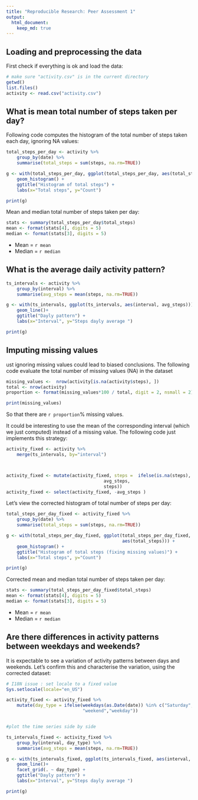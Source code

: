 ```yaml
---
title: "Reproducible Research: Peer Assessment 1"
output: 
  html_document:
    keep_md: true
---
```





## Loading and preprocessing the data
First check if everything is ok and load the data:

```r
# make sure "activity.csv" is in the current directory
getwd()
list.files()
activity <- read.csv("activity.csv")

```



## What is mean total number of steps taken per day?
Following code computes the histogram of the total number of steps taken each day, ignoring NA values:

```r
total_steps_per_day <- activity %>%
    group_by(date) %>%
    summarise(total_steps = sum(steps, na.rm=TRUE))

g <- with(total_steps_per_day, ggplot(total_steps_per_day, aes(total_steps))) + 
    geom_histogram() +
    ggtitle("Histogram of total steps") + 
    labs(x="Total steps", y="Count")

print(g)

```

Mean and median total number of steps taken per day:
```r
stats <- summary(total_steps_per_day$total_steps)
mean <- format(stats[4], digits = 5)
median <- format(stats[3], digits = 5)
```
+ Mean = `r mean`
+ Median = `r median`



## What is the average daily activity pattern?

```r
ts_intervals <- activity %>%
    group_by(interval) %>%
    summarise(avg_steps = mean(steps, na.rm=TRUE))

g <- with(ts_intervals, ggplot(ts_intervals, aes(interval, avg_steps))) +
    geom_line()+
    ggtitle("Dayly pattern") + 
    labs(x="Interval", y="Steps dayly average ")

print(g)

```


## Imputing missing values
ust ignoring missing values could lead to biased conclusions. 
The following code evaluate the total number of missing values (NA)
in the dataset
```r

missing_values <-  nrow(activity[is.na(activity$steps), ])
total <- nrow(activity)
proportion <- format(missing_values*100 / total, digit = 2, nsmall = 2)

print(missing_values)
```

So that there are `r proportion`% missing values.

It could be interesting to use the mean of the corresponding interval
(which we just computed) instead of a missing value.
The following code just implements this strategy:

```r

activity_fixed <- activity %>%
    merge(ts_intervals, by="interval") 



activity_fixed <- mutate(activity_fixed, steps =  ifelse(is.na(steps),
                                     avg_steps,
                                     steps))
activity_fixed <- select(activity_fixed, -avg_steps )

```
Let's view the corrected histogram of total number of steps per day:


```r
total_steps_per_day_fixed <- activity_fixed %>%
    group_by(date) %>%
    summarise(total_steps = sum(steps, na.rm=TRUE))

g <- with(total_steps_per_day_fixed, ggplot(total_steps_per_day_fixed,
                                            aes(total_steps))) + 
    geom_histogram() +
    ggtitle("Histogram of total steps (fixing missing values)") + 
    labs(x="Total steps", y="Count")

print(g)

```

Corrected mean and median total number of steps taken per day:
```r
stats <- summary(total_steps_per_day_fixed$total_steps)
mean <- format(stats[4], digits = 5)
median <- format(stats[3], digits = 5)
```
+ Mean = `r mean`
+ Median = `r median`



## Are there differences in activity patterns between weekdays and weekends?
It is expectable to see a variation of activity patterns between days and weekends.
Let's confirm this and characterise the variation, using the corrected dataset:

```r
# I18N issue : set locale to a fixed value
Sys.setlocale(locale="en_US")

activity_fixed <- activity_fixed %>%
    mutate(day_type = ifelse(weekdays(as.Date(date)) %in% c("Saturday", "Sunday"),
                             "weekend","weekday"))


#plot the time series side by side

ts_intervals_fixed <- activity_fixed %>%
    group_by(interval, day_type) %>%
    summarise(avg_steps = mean(steps, na.rm=TRUE))

g <- with(ts_intervals_fixed, ggplot(ts_intervals_fixed, aes(interval, avg_steps))) +
    geom_line()+
    facet_grid(. ~ day_type) +
    ggtitle("Dayly pattern") + 
    labs(x="Interval", y="Steps dayly average ")

print(g)


```
